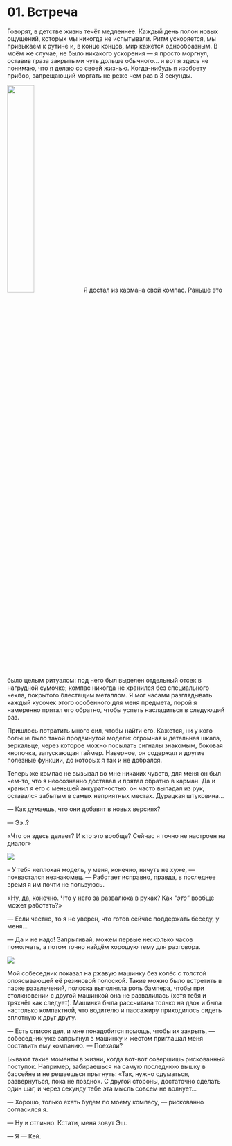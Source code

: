 
# 01. Встреча

Говорят, в детстве жизнь течёт медленнее. Каждый день полон новых ощущений, которых мы никогда не испытывали. Ритм ускоряется, мы привыкаем к рутине и, в конце концов, мир кажется однообразным. В моём же случае, не было никакого ускорения — я просто моргнул, оставив граза закрытыми чуть дольше обычного... и вот я здесь не понимаю, что я делаю со своей жизнью. Когда-нибудь я изобрету прибор, запрещающий моргать не реже чем <TV video="-01-XBHXFq8">раз в 3 секунды</TV>.

<Image src={picOne} float="right" width="35%" />Я достал из кармана свой компас. Раньше это было
целым ритуалом: под него был выделен отдельный отсек в нагрудной сумочке; компас никогда не хранился
без специального чехла, покрытого блестящим металлом. Я мог часами разглядывать каждый кусочек этого
особенного для меня предмета, порой я намеренно прятал его обратно, чтобы успеть насладиться в
следующий раз.

Пришлось потратить много сил, чтобы найти его. Кажется, ни у кого больше было такой продвинутой модели: огромная и детальная шкала, зеркальце, через которое можно посылать сигналы знакомым, боковая кнопочка, запускающая таймер. Наверное, он содержал и другие полезные функции, до которых я так и не добрался.

Теперь же компас не вызывал во мне никаких чувств, для меня он был чем-то, что я неосознанно доставал и прятал обратно в карман. Да и хранил я его с меньшей аккуратностью: он часто выпадал из рук, оставался забытым в самых неприятных местах. Дурацкая штуковина...

— Как думаешь, что они добавят в новых версиях?

— Ээ..?

«Что он здесь делает? И кто это вообще? Сейчас я точно не настроен на диалог»

<Image src={picTwo} />

– У тебя неплохая модель, у меня, конечно, ничуть не хуже, — похвастался незнакомец. — Работает исправно, правда, в последнее время я им почти не пользуюсь.

«Ну, да, конечно. Что у него за развалюха в руках? Как _"это"_ вообще может работать?»

— Если честно, то я не уверен, что готов сейчас поддержать беседу, у меня...

— Да и не надо! Запрыгивай, можем первые несколько часов помолчать, а потом точно найдём хорошую тему для разговора.

<Image src={picThree} />

Мой собеседник показал на ржавую машинку без колёс с толстой опоясывающей её резиновой полоской. Такие можно было встретить в парке развлечений, полоска выполняла роль бампера, чтобы при столкновении с другой машинкой она не развалилась (хотя тебя и тряхнёт как следует). Машинка была рассчитана только на двох и была настолько компактной, что водителю и пассажиру приходилось сидеть вплотную к друг другу.

— Есть список дел, и мне понадобится помощь, чтобы их закрыть, — собеседник уже запрыгнул в машинку и жестом приглашал меня составить ему компанию. — Поехали?

Бывают такие моменты в жизни, когда вот-вот совершишь рискованный поступок. Например, забираешься на самую последнюю вышку в бассейне и не решаешься прыгнуть: «Так, нужно одуматься, развернуться, пока не поздно». С другой стороны, достаточно сделать один шаг, и через секунду тебе эта мысль совсем не волнует...

— Хорошо, только ехать будем по моему компасу, — рискованно согласился я.

— Ну и отлично. Кстати, меня зовут Эш.

— Я — Кей.
